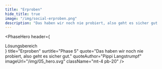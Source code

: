 ```yaml
---
title: "Erproben"
hide_title: true
image: "/img/social-erproben.png"
description: "Das haben wir noch nie probiert, also geht es sicher gut. - Pippi Langstrumpf"
---
```



<PhaseHero
  header={
    <div className="border-b border-blue-500 text-sm lg:text-base text-blue-500 py-1 mb-5 lg:mb-8">
      Lösungsbereich
    </div>
  }
  title="Erproben"
  surtitle="Phase 5"
  quote="Das haben wir noch nie probiert, also geht es sicher gut."
  quoteAuthor="Pippi Langstrumpf"
  imageUrl="/img/05_hero.svg"
  className="mt-4 pb-20"
/>
